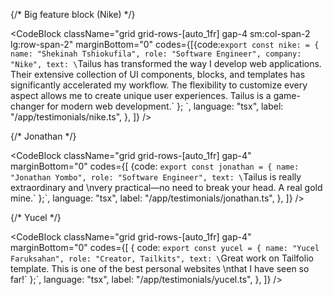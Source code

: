 <div className="grid gap-4 sm:grid-cols-2 md:grid-cols-2 lg:grid-rows-2">

{/* Big feature block (Nike) */}

  <CodeBlock
    className="grid grid-rows-[auto_1fr] gap-4 sm:col-span-2 lg:row-span-2"
    marginBottom="0"
    codes={[{code:`export const nike: = {
name: "Shekinah Tshiokufila",
role: "Software Engineer",
company: "Nike",
text: \`Tailus has transformed the way I develop web applications.
Their extensive collection of UI components, blocks, and  templates has significantly accelerated my workflow.
The flexibility to customize every aspect allows me to create unique user experiences.
Tailus is a game-changer for modern web development.\`
};
`,
        language: "tsx",
        label: "/app/testimonials/nike.ts",
      },
    ]}
  />

{/* Jonathan */}

  <CodeBlock
    className="grid grid-rows-[auto_1fr] gap-4"
    marginBottom="0"
    codes={[
      {code: `export const jonathan = {
name: "Jonathan Yombo",
role: "Software Engineer",
text: \`Tailus is really extraordinary and \nvery practical—no need to break your head.
A real gold mine.\`
};`,
        language: "tsx",
        label: "/app/testimonials/jonathan.ts",
      },
    ]}
  />

{/* Yucel */}

  <CodeBlock
    className="grid grid-rows-[auto_1fr] gap-4"
    marginBottom="0"
    codes={[
      {
        code: `export const yucel = {
name: "Yucel Faruksahan",
role: "Creator, Tailkits",
text: \`Great work on Tailfolio template.
This is one of the best personal websites \nthat I have seen so far!\`
};`,
        language: "tsx",
        label: "/app/testimonials/yucel.ts",
      },
    ]}
  />

</div>
